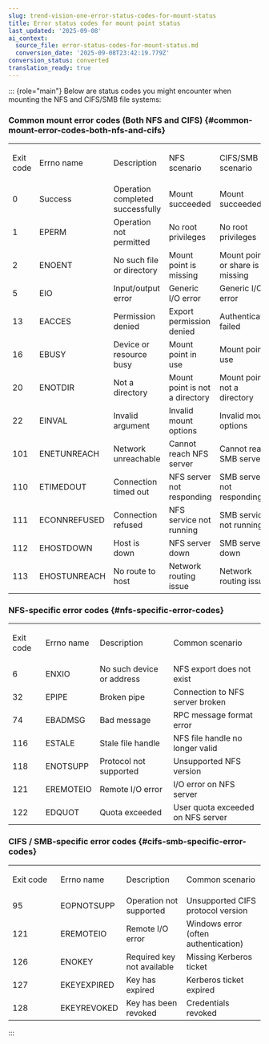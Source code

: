 ```yaml
---
slug: trend-vision-one-error-status-codes-for-mount-status
title: Error status codes for mount point status
last_updated: '2025-09-08'
ai_context:
  source_file: error-status-codes-for-mount-status.md
  conversion_date: '2025-09-08T23:42:19.779Z'
conversion_status: converted
translation_ready: true
---
```


::: {role="main"}
Below are status codes you might encounter when mounting the NFS and CIFS/SMB file systems:

### Common mount error codes (Both NFS and CIFS) {#common-mount-error-codes-both-nfs-and-cifs}

<table>
<tbody>
<tr>
<td><p>Exit code</p></td>
<td><p>Errno name</p></td>
<td><p>Description</p></td>
<td><p>NFS scenario</p></td>
<td><p>CIFS/SMB scenario</p></td>
</tr>
<tr>
<td>0</td>
<td>Success</td>
<td>Operation completed successfully</td>
<td>Mount succeeded</td>
<td>Mount succeeded</td>
</tr>
<tr>
<td>1</td>
<td>EPERM</td>
<td>Operation not permitted</td>
<td>No root privileges</td>
<td>No root privileges</td>
</tr>
<tr>
<td>2</td>
<td>ENOENT</td>
<td>No such file or directory</td>
<td>Mount point is missing</td>
<td>Mount point or share is missing</td>
</tr>
<tr>
<td>5</td>
<td>EIO</td>
<td>Input/output error</td>
<td>Generic I/O error</td>
<td>Generic I/O error</td>
</tr>
<tr>
<td>13</td>
<td>EACCES</td>
<td>Permission denied</td>
<td>Export permission denied</td>
<td>Authentication failed</td>
</tr>
<tr>
<td>16</td>
<td>EBUSY</td>
<td>Device or resource busy</td>
<td>Mount point in use</td>
<td>Mount point in use</td>
</tr>
<tr>
<td>20</td>
<td>ENOTDIR</td>
<td>Not a directory</td>
<td>Mount point is not a directory</td>
<td>Mount point is not a directory</td>
</tr>
<tr>
<td>22</td>
<td>EINVAL</td>
<td>Invalid argument</td>
<td>Invalid mount options</td>
<td>Invalid mount options</td>
</tr>
<tr>
<td>101</td>
<td>ENETUNREACH</td>
<td>Network unreachable</td>
<td>Cannot reach NFS server</td>
<td>Cannot reach SMB server</td>
</tr>
<tr>
<td>110</td>
<td>ETIMEDOUT</td>
<td>Connection timed out</td>
<td>NFS server not responding</td>
<td>SMB server not responding</td>
</tr>
<tr>
<td>111</td>
<td>ECONNREFUSED</td>
<td>Connection refused</td>
<td>NFS service not running</td>
<td>SMB service not running</td>
</tr>
<tr>
<td>112</td>
<td>EHOSTDOWN</td>
<td>Host is down</td>
<td>NFS server down</td>
<td>SMB server down</td>
</tr>
<tr>
<td>113</td>
<td>EHOSTUNREACH</td>
<td>No route to host</td>
<td>Network routing issue</td>
<td>Network routing issue</td>
</tr>
</tbody>
</table>

### NFS-specific error codes {#nfs-specific-error-codes}

<table>
<tbody>
<tr>
<td><p>Exit code</p></td>
<td><p>Errno name</p></td>
<td><p>Description</p></td>
<td><p>Common scenario</p></td>
</tr>
<tr>
<td>6</td>
<td>ENXIO</td>
<td>No such device or address</td>
<td>NFS export does not exist</td>
</tr>
<tr>
<td>32</td>
<td>EPIPE</td>
<td>Broken pipe</td>
<td>Connection to NFS server broken</td>
</tr>
<tr>
<td>74</td>
<td>EBADMSG</td>
<td>Bad message</td>
<td>RPC message format error</td>
</tr>
<tr>
<td>116</td>
<td>ESTALE</td>
<td>Stale file handle</td>
<td>NFS file handle no longer valid</td>
</tr>
<tr>
<td>118</td>
<td>ENOTSUPP</td>
<td>Protocol not supported</td>
<td>Unsupported NFS version</td>
</tr>
<tr>
<td>121</td>
<td>EREMOTEIO</td>
<td>Remote I/O error</td>
<td>I/O error on NFS server</td>
</tr>
<tr>
<td>122</td>
<td>EDQUOT</td>
<td>Quota exceeded</td>
<td>User quota exceeded on NFS server</td>
</tr>
</tbody>
</table>

### CIFS / SMB-specific error codes {#cifs-smb-specific-error-codes}

<table>
<tbody>
<tr>
<td><p>Exit code</p>
<figure>
&#10;</figure></td>
<td><p>Errno name</p>
<figure>
&#10;</figure></td>
<td><p>Description</p>
<figure>
&#10;</figure></td>
<td><p>Common scenario</p>
<figure>
&#10;</figure></td>
</tr>
<tr>
<td>95</td>
<td>EOPNOTSUPP</td>
<td>Operation not supported</td>
<td>Unsupported CIFS protocol version</td>
</tr>
<tr>
<td>121</td>
<td>EREMOTEIO</td>
<td>Remote I/O error</td>
<td>Windows error (often authentication)</td>
</tr>
<tr>
<td>126</td>
<td>ENOKEY</td>
<td>Required key not available</td>
<td>Missing Kerberos ticket</td>
</tr>
<tr>
<td>127</td>
<td>EKEYEXPIRED</td>
<td>Key has expired</td>
<td>Kerberos ticket expired</td>
</tr>
<tr>
<td>128</td>
<td>EKEYREVOKED</td>
<td>Key has been revoked</td>
<td>Credentials revoked</td>
</tr>
</tbody>
</table>
:::
